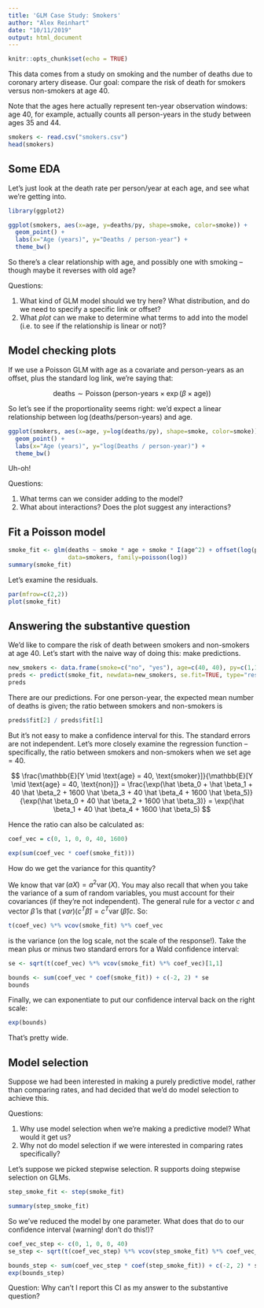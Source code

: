 ```yaml
---
title: 'GLM Case Study: Smokers'
author: "Alex Reinhart"
date: "10/11/2019"
output: html_document
---
```


```r
knitr::opts_chunk$set(echo = TRUE)
```

This data comes from a study on smoking and the number of deaths due to coronary artery disease. Our goal: compare the risk of death for smokers versus non-smokers at age 40.

Note that the ages here actually represent ten-year observation windows: age 40, for example, actually counts all person-years in the study between ages 35 and 44.

```r
smokers <- read.csv("smokers.csv")
head(smokers)
```

## Some EDA

Let's just look at the death rate per person/year at each age, and see what we're getting into.

```r
library(ggplot2)

ggplot(smokers, aes(x=age, y=deaths/py, shape=smoke, color=smoke)) +
  geom_point() +
  labs(x="Age (years)", y="Deaths / person-year") +
  theme_bw()
```

So there's a clear relationship with age, and possibly one with smoking -- though maybe it reverses with old age?

Questions:

1. What kind of GLM model should we try here? What distribution, and do we need to specify a specific link or offset?
2. What *plot* can we make to determine what terms to add into the model (i.e. to see if the relationship is linear or not)?

## Model checking plots

If we use a Poisson GLM with age as a covariate and person-years as an offset, plus the standard log link, we're saying that:

$$
\text{deaths} \sim \operatorname{Poisson}(\text{person-years} \times \exp(\beta \times \text{age}))
$$

So let's see if the proportionality seems right: we'd expect a linear relationship between $\log(\text{deaths/person-years})$ and age.

```r
ggplot(smokers, aes(x=age, y=log(deaths/py), shape=smoke, color=smoke)) +
  geom_point() +
  labs(x="Age (years)", y="log(Deaths / person-year)") +
  theme_bw()
```

Uh-oh!

Questions:

1. What terms can we consider adding to the model?
2. What about interactions? Does the plot suggest any interactions?

## Fit a Poisson model

```r
smoke_fit <- glm(deaths ~ smoke * age + smoke * I(age^2) + offset(log(py)),
                 data=smokers, family=poisson(log))
summary(smoke_fit)
```

Let's examine the residuals.

```r
par(mfrow=c(2,2))
plot(smoke_fit)
```

## Answering the substantive question

We'd like to compare the risk of death between smokers and non-smokers at age 40. Let's start with the naive way of doing this: make predictions.

```r
new_smokers <- data.frame(smoke=c("no", "yes"), age=c(40, 40), py=c(1,1))
preds <- predict(smoke_fit, newdata=new_smokers, se.fit=TRUE, type="response")
preds
```

There are our predictions. For one person-year, the expected mean number of deaths is given; the ratio between smokers and non-smokers is

```r
preds$fit[2] / preds$fit[1]
```

But it's not easy to make a confidence interval for this. The standard errors are not independent. Let's more closely examine the regression function -- specifically, the ratio between smokers and non-smokers when we set age = 40.

$$
\frac{\mathbb{E}[Y \mid \text{age} = 40, \text{smoker}]}{\mathbb{E}[Y \mid \text{age} = 40, \text{non}]}
=
\frac{\exp(\hat \beta_0 + \hat \beta_1 + 40 \hat \beta_2 + 1600 \hat \beta_3 + 40 \hat \beta_4 + 1600 \hat \beta_5)}
{\exp(\hat \beta_0 + 40 \hat \beta_2 + 1600 \hat \beta_3)} = \exp(\hat \beta_1 + 40 \hat \beta_4 + 1600 \hat \beta_5)
$$

Hence the ratio can also be calculated as:

```r
coef_vec = c(0, 1, 0, 0, 40, 1600)

exp(sum(coef_vec * coef(smoke_fit)))
```

How do we get the variance for this quantity?

We know that $\operatorname{var}(aX) = a^2 \operatorname{var}(X)$. You may also recall that when you take the variance of a sum of random variables, you must account for their covariances (if they're not independent). The general rule for a vector $c$ and vector $\hat \beta$ is that $\operatorname(var)(c^T \hat \beta) = c^T \operatorname{var}(\hat \beta) c$. So:

```r
t(coef_vec) %*% vcov(smoke_fit) %*% coef_vec
```

is the variance (on the log scale, not the scale of the response!). Take the mean plus or minus two standard errors for a Wald confidence interval:

```r
se <- sqrt(t(coef_vec) %*% vcov(smoke_fit) %*% coef_vec)[1,1]

bounds <- sum(coef_vec * coef(smoke_fit)) + c(-2, 2) * se
bounds
```

Finally, we can exponentiate to put our confidence interval back on the right scale:

```r
exp(bounds)
```

That's pretty wide.

## Model selection

Suppose we had been interested in making a purely predictive model, rather than comparing rates, and had decided that we'd do model selection to achieve this.

Questions:

1. Why use model selection when we're making a predictive model? What would it get us?
2. Why not do model selection if we were interested in comparing rates specifically?

Let's suppose we picked stepwise selection. R supports doing stepwise selection on GLMs.

```r
step_smoke_fit <- step(smoke_fit)

summary(step_smoke_fit)
```

So we've reduced the model by one parameter. What does that do to our confidence interval (warning! don't do this!)?

```r
coef_vec_step <- c(0, 1, 0, 0, 40)
se_step <- sqrt(t(coef_vec_step) %*% vcov(step_smoke_fit) %*% coef_vec_step)[1,1]

bounds_step <- sum(coef_vec_step * coef(step_smoke_fit)) + c(-2, 2) * se_step
exp(bounds_step)

```

Question: Why can't I report this CI as my answer to the substantive question?
